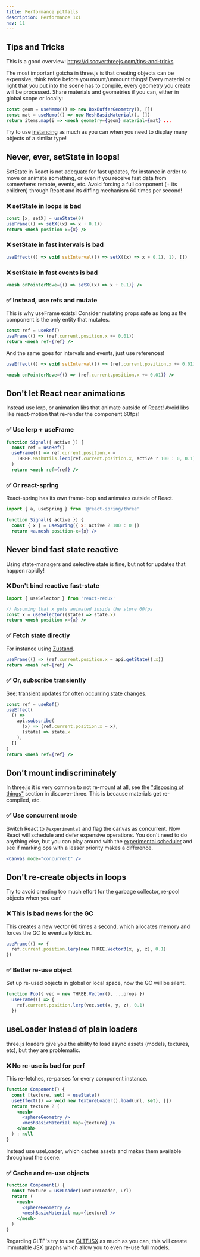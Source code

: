 ```yaml
---
title: Performance pitfalls
description: Performance 1x1
nav: 11
---
```


## Tips and Tricks

This is a good overview: https://discoverthreejs.com/tips-and-tricks

The most important gotcha in three.js is that creating objects can be expensive, think twice before you mount/unmount things! Every material or light that you put into the scene has to compile, every geometry you create will be processed. Share materials and geometries if you can, either in global scope or locally:

```jsx
const geom = useMemo(() => new BoxBufferGeometry(), [])
const mat = useMemo(() => new MeshBasicMaterial(), [])
return items.map(i => <mesh geometry={geom} material={mat} ...
```

Try to use [instancing](https://codesandbox.io/s/r3f-instanced-colors-8fo01) as much as you can when you need to display many objects of a similar type!

## Never, ever, setState in loops!

SetState in React is not adequate for fast updates, for instance in order to move or animate something, or even if you receive fast data from somewhere: remote, events, etc. Avoid forcing a full component (+ its children) through React and its diffing mechanism 60 times per second!

### ❌ setState in loops is bad

```jsx
const [x, setX] = useState(0)
useFrame(() => setX((x) => x + 0.1))
return <mesh position-x={x} />
```

### ❌ setState in fast intervals is bad

```jsx
useEffect(() => void setInterval(() => setX((x) => x + 0.1), 1), [])
```

### ❌ setState in fast events is bad

```jsx
<mesh onPointerMove={() => setX((x) => x + 0.1)} />
```

### ✅ Instead, use refs and mutate

This is why useFrame exists! Consider mutating props safe as long as the component is the only entity that mutates.

```jsx
const ref = useRef()
useFrame(() => (ref.current.position.x += 0.01))
return <mesh ref={ref} />
```

And the same goes for intervals and events, just use references!

```jsx
useEffect(() => void setInterval(() => (ref.current.position.x += 0.01), 1), [])
```

```jsx
<mesh onPointerMove={() => (ref.current.position.x += 0.01)} />
```

## Don't let React near animations

Instead use lerp, or animation libs that animate outside of React! Avoid libs like react-motion that re-render the component 60fps!

### ✅ Use lerp + useFrame

```jsx
function Signal({ active }) {
  const ref = useRef()
  useFrame(() => ref.current.position.x =
    THREE.MathUtils.lerp(ref.current.position.x, active ? 100 : 0, 0.1)
  )
  return <mesh ref={ref} />
```

### ✅ Or react-spring

React-spring has its own frame-loop and animates outside of React.

```jsx
import { a, useSpring } from '@react-spring/three'

function Signal({ active }) {
  const { x } = useSpring({ x: active ? 100 : 0 })
  return <a.mesh position-x={x} />
```

## Never bind fast state reactive

Using state-managers and selective state is fine, but not for updates that happen rapidly!

### ❌ Don't bind reactive fast-state

```jsx
import { useSelector } from 'react-redux'

// Assuming that x gets animated inside the store 60fps
const x = useSelector((state) => state.x)
return <mesh position-x={x} />
```

### ✅ Fetch state directly

For instance using [Zustand](https://github.com/react-spring/zustand).

```jsx
useFrame(() => (ref.current.position.x = api.getState().x))
return <mesh ref={ref} />
```

### ✅ Or, subscribe transiently

See: [transient updates for often occurring state changes](https://github.com/react-spring/zustand#transient-updates-for-often-occuring-state-changes).

```jsx
const ref = useRef()
useEffect(
  () =>
    api.subscribe(
      (x) => (ref.current.position.x = x),
      (state) => state.x
    ),
  []
)
return <mesh ref={ref} />
```

## Don't mount indiscriminately

In three.js it is very common to not re-mount at all, see the ["disposing of things"](https://discoverthreejs.com/tips-and-tricks/) section in discover-three. This is because materials get re-compiled, etc.

### ✅ Use concurrent mode

Switch React to `@experimental` and flag the canvas as concurrent. Now React will schedule and defer expensive operations. You don't need to do anything else, but you can play around with the [experimental scheduler](https://github.com/drcmda/scheduler-test) and see if marking ops with a lesser priority makes a difference.

```jsx
<Canvas mode="concurrent" />
```

## Don't re-create objects in loops

Try to avoid creating too much effort for the garbage collector, re-pool objects when you can!

### ❌ This is bad news for the GC

This creates a new vector 60 times a second, which allocates memory and forces the GC to eventually kick in.

```jsx
useFrame(() => {
  ref.current.position.lerp(new THREE.Vector3(x, y, z), 0.1)
})
```

### ✅ Better re-use object

Set up re-used objects in global or local space, now the GC will be silent.

```jsx
function Foo({ vec = new THREE.Vector(), ...props })
  useFrame(() => {
    ref.current.position.lerp(vec.set(x, y, z), 0.1)
  })
```

## useLoader instead of plain loaders

three.js loaders give you the ability to load async assets (models, textures, etc), but they are problematic.

### ❌ No re-use is bad for perf

This re-fetches, re-parses for every component instance.

```jsx
function Component() {
  const [texture, set] = useState()
  useEffect(() => void new TextureLoader().load(url, set), [])
  return texture ? (
    <mesh>
      <sphereGeometry />
      <meshBasicMaterial map={texture} />
    </mesh>
  ) : null
}
```

Instead use useLoader, which caches assets and makes them available throughout the scene.

### ✅ Cache and re-use objects

```jsx
function Component() {
  const texture = useLoader(TextureLoader, url)
  return (
    <mesh>
      <sphereGeometry />
      <meshBasicMaterial map={texture} />
    </mesh>
  )
}
```

Regarding GLTF's try to use [GLTFJSX](https://github.com/pmndrs/gltfjsx) as much as you can, this will create immutable JSX graphs which allow you to even re-use full models.
